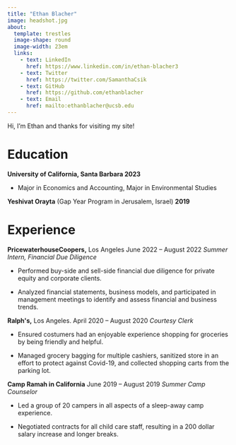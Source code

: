 ```yaml
---
title: "Ethan Blacher"
image: headshot.jpg
about: 
  template: trestles
  image-shape: round
  image-width: 23em
  links:
    - text: LinkedIn
      href: https://www.linkedin.com/in/ethan-blacher3
    - text: Twitter
      href: https://twitter.com/SamanthaCsik
    - text: GitHub
      href: https://github.com/ethanblacher
    - text: Email
      href: mailto:ethanblacher@ucsb.edu
---
```


Hi, I'm Ethan and thanks for visiting my site!

# **Education**

**University of California, Santa Barbara 2023**

-   Major in Economics and Accounting, Major in Environmental Studies

**Yeshivat Orayta** (Gap Year Program in Jerusalem, Israel) **2019**

# **Experience**								

**PricewaterhouseCoopers,** Los Angeles June 2022 -- August 2022
*Summer Intern, Financial Due Diligence*								

-   Performed buy-side and sell-side financial due diligence for private equity and corporate clients.			

-   Analyzed financial statements, business models, and participated in management meetings to identify and
    assess financial and business trends.
    						

**Ralph\'s,** Los Angeles. April 2020 -- August 2020
*Courtesy Clerk*

-   Ensured costumers had an enjoyable experience shopping for groceries by being friendly and helpful.

-   Managed grocery bagging for multiple cashiers, sanitized store in an effort to protect against Covid-19,
    and collected shopping carts from the parking lot.
    							

**Camp Ramah in California** June 2019 -- August 2019
*Summer Camp Counselor*			

-   Led a group of 20 campers in all aspects of a sleep-away camp experience.				

-   Negotiated contracts for all child care staff, resulting in a 200 dollar salary increase and longer breaks.

						
